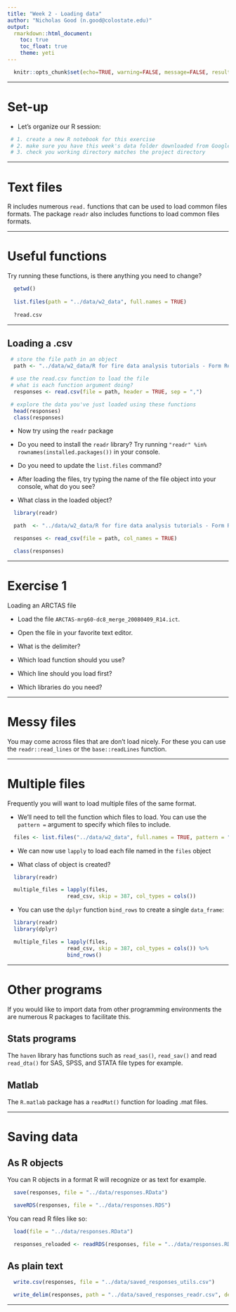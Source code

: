 ```yaml
---
title: "Week 2 - Loading data"
author: "Nicholas Good (n.good@colostate.edu)"
output:
  rmarkdown::html_document:
    toc: true
    toc_float: true
    theme: yeti
---
```


```r
  knitr::opts_chunk$set(echo=TRUE, warning=FALSE, message=FALSE, results = 'hide')
```

---

# Set-up

* Let's organize our R session:

```r
 # 1. create a new R notebook for this exercise
 # 2. make sure you have this week's data folder downloaded from Google Drive
 # 3. check you working directory matches the project directory
```

---

# Text files

R includes numerous `read.` functions that can be used to load common files formats. The package `readr` also includes functions to load common files formats.

---

# Useful functions

Try running these functions, is there anything you need to change?

```r
  getwd()
  
  list.files(path = "../data/w2_data", full.names = TRUE)
  
  ?read.csv
```

---

## Loading a .csv

```r
 # store the file path in an object
  path <- "../data/w2_data/R for fire data analysis tutorials - Form Responses.csv"

 # use the read.csv function to load the file
 # what is each function argument doing?
  responses <- read.csv(file = path, header = TRUE, sep = ",")

 # explore the data you've just loaded using these functions
  head(responses)
  class(responses)
```

* Now try using the `readr` package

* Do you need to install the `readr` library? Try running `"readr" %in% rownames(installed.packages())` in your console.

* Do you need to update the `list.files` command?

* After loading the files, try typing the name of the file object into your console, what do you see?

* What class in the loaded object?

```r
  library(readr)

  path  <- "../data/w2_data/R for fire data analysis tutorials - Form Responses.csv"

  responses <- read_csv(file = path, col_names = TRUE)

  class(responses)
```

---

# Exercise 1

Loading an ARCTAS file

* Load the file `ARCTAS-mrg60-dc8_merge_20080409_R14.ict`.

* Open the file in your favorite text editor.

* What is the delimiter?

* Which load function should you use?

* Which line should you load first?

* Which libraries do you need?

---

# Messy files

You may come across files that are don't load nicely. For these you can use the `readr::read_lines` or the `base::readLines` function.

---

# Multiple files

Frequently you will want to load multiple files of the same format.

* We'll need to tell the function which files to load. You can use the `pattern =` argument to specify which files to include.

```r
  files <- list.files("../data/w2_data", full.names = TRUE, pattern = "R14.ict$")
```

* We can now use `lapply` to load each file named in the `files` object

* What class of object is created?

```r
  library(readr)

  multiple_files = lapply(files,
                   read_csv, skip = 387, col_types = cols())
```

* You can use the `dplyr` function `bind_rows` to create a single `data_frame`:

```r
  library(readr)
  library(dplyr)

  multiple_files = lapply(files,
                   read_csv, skip = 387, col_types = cols()) %>%
                   bind_rows()
```

---

# Other programs

If you would like to import data from other programming environments the are numerous R packages to facilitate this.

## Stats programs

The `haven` library has functions such as `read_sas()`, `read_sav()` and read `read_dta()` for SAS, SPSS, and STATA file types for example.

## Matlab

The `R.matlab` package has a `readMat()` function for loading .mat files.

---

# Saving data

## As R objects

You can R objects in a format R will recognize or as text for example.

```r
  save(responses, file = "../data/responses.RData")

  saveRDS(responses, file = "../data/responses.RDS")
```

You can read R files like so:

```r
  load(file = "../data/responses.RData")

  responses_reloaded <- readRDS(responses, file = "../data/responses.RDS")
```

## As plain text

```r
  write.csv(responses, file = "../data/saved_responses_utils.csv")

  write_delim(responses, path = "../data/saved_responses_readr.csv", delim = "&")
```

---


